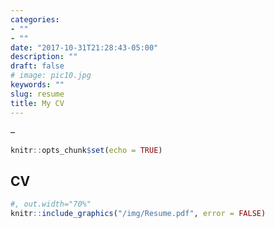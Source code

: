 ```yaml
---
categories:
- ""
- ""
date: "2017-10-31T21:28:43-05:00"
description: ""
draft: false
# image: pic10.jpg
keywords: ""
slug: resume
title: My CV
---
```

--

```r
knitr::opts_chunk$set(echo = TRUE)
```

## CV

```r
#, out.width="70%"
knitr::include_graphics("/img/Resume.pdf", error = FALSE)
```